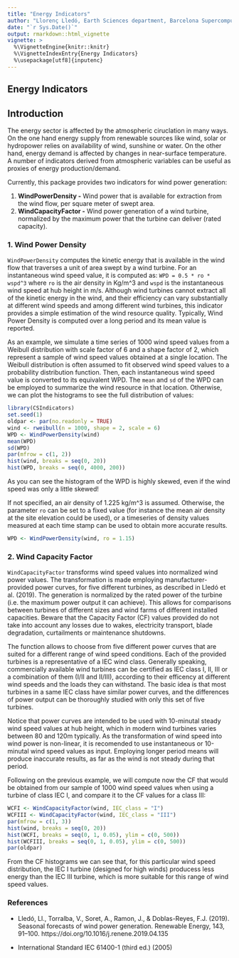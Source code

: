 ```yaml
---
title: "Energy Indicators"
author: "Llorenç Lledó, Earth Sciences department, Barcelona Supercomputing Center (BSC)"
date: "`r Sys.Date()`"
output: rmarkdown::html_vignette
vignette: >
  %\VignetteEngine{knitr::knitr}
  %\VignetteIndexEntry{Energy Indicators}
  %\usepackage[utf8]{inputenc}
---
```


Energy Indicators
-----------------------

## Introduction

The energy sector is affected by the atmospheric ciruclation in many ways. On the one hand energy supply from renewable sources like wind, solar or hydropower relies on availability of wind, sunshine or water. On the other hand, energy demand is affected by changes in near-surface temperature. A number of indicators derived from atmospheric variables can be useful as proxies of energy production/demand.

Currently, this package provides two indicators for wind power generation:

1. **WindPowerDensity -** Wind power that is available for extraction from the wind flow, per square meter of swept area.
2. **WindCapacityFactor -** Wind power generation of a wind turbine, normalized by the maximum power that the turbine can deliver (rated capacity).


### 1. Wind Power Density

`WindPowerDensity` computes the kinetic energy that is available in the wind flow that traverses a unit of area swept by a wind turbine. For an instantaneous wind speed value, it is computed as: `WPD = 0.5 * ro * wspd^3` where `ro` is the air density in Kg/m^3 and `wspd` is the instantaneous wind speed at hub height in m/s. 
Although wind turbines cannot extract all of the kinetic energy in the wind, and their efficiency can vary substantially at different wind speeds and among different wind turbines, this indicator provides a simple estimation of the wind resource quality. Typically, Wind Power Density is computed over a long period and its mean value is reported. 

As an example, we simulate a time series of 1000 wind speed values from a Weibull distribution with scale factor of 6 and a shape factor of 2, which represent a sample of wind speed values obtained at a single location. The Weibull distribution is often assumed to fit observed wind speed values to a probability distribution function. Then, each instantaneous wind speed value is converted to its equivalent WPD.
The `mean` and `sd` of the WPD can be employed to summarize the wind resource in that location. Otherwise, we can plot the histograms to see the full distribution of values:

```r
library(CSIndicators)
set.seed(1)
oldpar <- par(no.readonly = TRUE) 
wind <- rweibull(n = 1000, shape = 2, scale = 6)
WPD <- WindPowerDensity(wind)
mean(WPD)
sd(WPD)
par(mfrow = c(1, 2))
hist(wind, breaks = seq(0, 20))
hist(WPD, breaks = seq(0, 4000, 200))
```

As you can see the histogram of the WPD is highly skewed, even if the wind speed was only a little skewed!

If not specified, an air density of 1.225 kg/m^3 is assumed. Otherwise, the parameter `ro` can be set to a fixed value (for instance the mean air density at the site elevation could be used), or a timeseries of density values measured at each time stamp can be used to obtain more accurate results.

```r
WPD <- WindPowerDensity(wind, ro = 1.15)
```

### 2. Wind Capacity Factor
`WindCapacityFactor` transforms wind speed values into normalized wind power values. The transformation is made employing manufacturer-provided power curves, for five different turbines, as described in Lledó et al. (2019). 
The generation is normalized by the rated power of the turbine (i.e. the maximum power output it can achieve). This allows for comparisons between turbines of different sizes and wind farms of different installed capacities. Beware that the Capacity Factor (CF) values provided do not take into account any losses due to wakes, electricity transport, blade degradation, curtailments or maintenance shutdowns.

The function allows to choose from five different power curves that are suited for a different range of wind speed conditions. Each of the provided turbines is a representative of a IEC wind class. Generally speaking, commercially available wind turbines can be certified as IEC class I, II, III or a combination of them (I/II and II/III), according to their efficency at different wind speeds and the loads they can withstand. The basic idea is that most turbines in a same IEC class have similar power curves, and the differences of power output can be thoroughly studied with only this set of five turbines.

Notice that power curves are intended to be used with 10-minutal steady wind speed values at hub height, which in modern wind turbines varies between 80 and 120m typically. As the transformation of wind speed into wind power is non-linear, it is recomended to use instantaneous or 10-minutal wind speed values as input. Employing longer period means will produce inaccurate results, as far as the wind is not steady during that period.

Following on the previous example, we will compute now the CF that would be obtained from our sample of 1000 wind speed values when using a turbine of class IEC I, and compare it to the CF values for a class III:

```r
WCFI <- WindCapacityFactor(wind, IEC_class = "I")
WCFIII <- WindCapacityFactor(wind, IEC_class = "III")
par(mfrow = c(1, 3))
hist(wind, breaks = seq(0, 20))
hist(WCFI, breaks = seq(0, 1, 0.05), ylim = c(0, 500))
hist(WCFIII, breaks = seq(0, 1, 0.05), ylim = c(0, 500))
par(oldpar) 
```


From the CF histograms we can see that, for this particular wind speed distribution, the IEC I turbine (designed for high winds) producess less energy than the IEC III turbine, which is more suitable for this range of wind speed values.

### References
* Lledó, Ll., Torralba, V., Soret, A., Ramon, J., & Doblas-Reyes, F.J. (2019). Seasonal forecasts of wind power generation. Renewable Energy, 143, 91–100. https://doi.org/10.1016/j.renene.2019.04.135

* International Standard IEC 61400-1 (third ed.) (2005)



